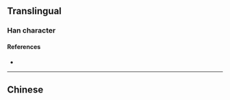 {{also|櫞}}
{{character info}}
==Translingual==

===Han character===
{{Han char|rn=75|rad=木|as=12|sn=16|four=|canj=DVMO|ids=⿰木缘}}

====References====
* {{Han ref|kx=0555.311|hdz=21298.020|uh=6A7C|ud=27260}}

----

==Chinese==
{{zh-see|櫞}}